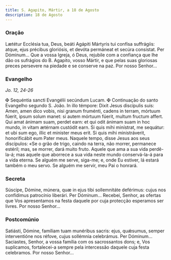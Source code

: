 ```yaml
---
title: S. Agapito, Mártir, a 18 de Agosto
description: 18 de Agosto
---
```


### Oração

<div class="side-by-side not-content">
  <span>
    Lætétur Ecclésia tua, Deus, beáti Agápiti Mártyris tui confísa suffrágiis:
    atque, ejus précibus gloriósis, et devóta permáneat et secúra consístat. Per
    Dóminum...
  </span>
  <span>
    Que a vossa Igreja, ó Deus, rejubile com a confiança que lhe dão os
    sufrágios do B. Agapito, vosso Mártir, e que pelas suas gloriosas preces
    persevere na piedade e se conserve na paz. Por nosso Senhor...
  </span>
</div>

### Evangelho

<em>Jo. 12, 24-26</em>

<div class="side-by-side not-content">
  <span>
    <span class="cross text-red-500">✠</span> Sequéntia sancti Evangélii
    secúndum Lucam.
  </span>
  <span>
    <span class="cross text-red-500">✠</span> Continuação do santo Evangelho
    segundo S. João.
  </span>
  <span>
    In illo témpore: Dixit Jesus discípulis suis: Amen, amen dico vobis, nisi
    granum fruménti, cadens in terram, mórtuum fúerit, ipsum solum manet: si
    autem mórtuum fúerit, multum fructum affert. Qui amat ánimam suam, perdet
    earn: et qui odit ánimam suam in hoc mundo, in vitam ætérnam custódit earn.
    Si quis mihi minístrat, me sequátur: et ubi sum ego, illic et minister meus
    erit. Si quis mihi ministráverit, honorificábit eum Pater meus.
  </span>
  <span>
    Naquele tempo, disse Jesus aos seus discípulos: «Se o grão de trigo, caindo
    na terra, não morrer, permanece estéril; mas, se morrer, dará muito fruto.
    Aquele que ama a sua vida perdê-la-á; mas aquele que aborrece a sua vida
    neste mundo conservá-la-á para a vida eterna. Se alguém me serve, siga-me;
    e, onde Eu estiver, lá estará também o meu servo. Se alguém me servir, meu
    Pai o honrará.
  </span>
</div>

### Secreta

<div class="side-by-side not-content">
  <span>
    Súscipe, Dómine, múnera, quæ in ejus tibi sollemnitáte deférimus: cujus nos
    confídimus patrocínio liberári. Per Dóminum...
  </span>
  <span>
    Recebei, Senhor, as ofertas que Vos apresentamos na festa daquele por cuja
    protecção esperamos ser livres. Por nosso Senhor...
  </span>
</div>

### Postcomúnio

<div class="side-by-side not-content">
  <span>
    Satiásti, Dómine, famíliam tuam munéribus sacris: ejus, quǽsumus, semper
    interventióne nos réfove, cujus sollémnia celebrámus. Per Dóminum...
  </span>
  <span>
    Saciastes, Senhor, a vossa família com os sacrossantos dons; e, Vos
    suplicamos, fortalecei-a sempre pela intercessão daquele cuja festa
    celebramos. Por nosso Senhor...
  </span>
</div>

